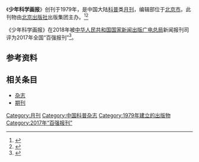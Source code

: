 {{Infobox magazine
| title = 少年科学画报 
| image_file = 少年科学画报.2021.01.封面.jpg
| image_size = 
| image_caption = 2021年01期封面
| editor = 
| editor_title =  
| staff_writer =  
| founder =  
| frequency = 月刊
| circulation = 
| category = 科普
| company = 北京出版社出版集团（主管单位）
| 出版者= [[北京出版社|北京出版社]]出版集团（主办单位）
| firstdate = [[1979年|1979年]]
| 创刊地区= [[中国大陆|中国大陆]]
| 总部所在地   =[[北京市|北京市]]
| language = [[中文|中文]]
| website = 
| issn = 1000-7776
| CN   = CN11-2298/N
}}
《'''少年科学画报'''》创刊于1979年，是中国大陆[[科普|科普]]类[[杂志#出版|月刊]]，编辑部位于[[北京市|北京市]]。此刊物由[[北京出版社|北京出版社]]出版集团主办。<ref name="维普1">{{Cite web|title=少年科学画报 - 维普中文期刊|url=http://www.cqvip.com/qikan/Detail.aspx?gch=86606X|accessdate=2021-02-02|author=|date=|format=|publisher=[[维普|维普]]|language=}}</ref><ref name="自我介绍">{{Cite web|title=少年科学画报的自我介绍|url=http://www.yckpw.gov.cn/kxpj/qsnkp/201612/t20161226_210721.htm|accessdate=2021-02-02|author=|date=|format=|publisher=|language=}}</ref>

《少年科学画报》在2018年被[[中华人民共和国国家新闻出版广电总局|中华人民共和国国家新闻出版广电总局]]新闻报刊司评为2017年全国“百强报刊”<ref>{{Cite web|title=2017年全国“百强报刊”推荐名单开始公示|url=http://www.ce.cn/culture/gd/201801/16/t20180116_27756145.shtml|accessdate=2021-02-10|author=赵新乐（中国新闻出版广电报）|date=2018-01-16|format=|work=www.ce.cn|publisher=[[中国经济网|中国经济网]]|language=|archive-date=2020-11-05|archive-url=https://web.archive.org/web/20201105014543/http://www.ce.cn/culture/gd/201801/16/t20180116_27756145.shtml|dead-url=no}}</ref>。
== 参考资料 ==
{{reflist|2}}

== 相关条目 ==

* [[杂志|杂志]]
* [[期刊|期刊]]

{{pub-stub}}
{{全国百强报刊|2017}}

[[Category:月刊|Category:月刊]]
[[Category:中国科普杂志|Category:中国科普杂志]]
[[Category:1979年建立的出版物|Category:1979年建立的出版物]]
[[Category:2017年“百强报刊”|Category:2017年“百强报刊”]]